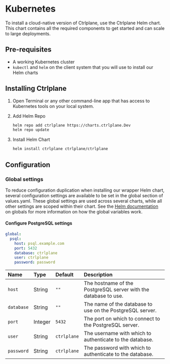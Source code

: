 # Kubernetes

To install a cloud-native version of Ctrlplane, use the Ctrlplane Helm chart.
This chart contains all the required components to get started and can scale to
large deployments.

## Pre-requisites

- A working Kubernetes cluster
- `kubectl` and `helm` on the client system that you will use to install our
  Helm charts

## Installing Ctrlplane

1. Open Terminal or any other command-line app that has access to Kubernetes
   tools on your local system.

2. Add Helm Repo

   ```bash
   helm repo add ctrlplane https://charts.ctrlplane.Dev
   helm repo update
   ```

3. Install Helm Chart
   ```bash
   helm install ctrlplane ctrlplane/ctrlplane
   ```

## Configuration

### Global settings

To reduce configuration duplication when installing our wrapper Helm chart,
several configuration settings are available to be set in the global section of
values.yaml. These global settings are used across several charts, while all
other settings are scoped within their chart. See the
[Helm documentation](https://helm.sh/docs/chart_template_guide/subcharts_and_globals/#global-chart-values)
on globals for more information on how the global variables work.

#### Configure PostgreSQL settings

```yaml
global:
  psql:
    host: psql.example.com
    port: 5432
    database: ctrlplane
    user: ctrlplane
    password: password
```

| Name       | Type    | Default     | Description                                                     |
| :--------- | :------ | :---------- | :-------------------------------------------------------------- |
| `host`     | String  | `""`        | The hostname of the PostgreSQL server with the database to use. |
| `database` | String  | `""`        | The name of the database to use on the PostgreSQL server.       |
| `port`     | Integer | `5432`      | The port on which to connect to the PostgreSQL server.          |
| `user`     | String  | `ctrlplane` | The username with which to authenticate to the database.        |
| `password` | String  | `ctrlplane` | The password with which to authenticate to the database.        |
